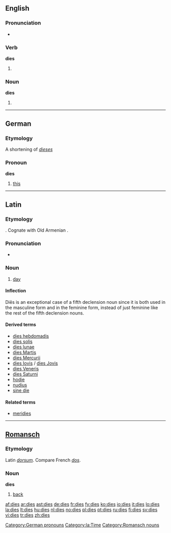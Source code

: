 ==English==

===Pronunciation===
* {{audio|en-us-dies.ogg|Audio (US)}}

===Verb===
'''dies'''

# {{third-person singular of|[[die]]}}

===Noun===
'''dies'''

# {{plural of|[[die]]}} {{italbrac|when used in the sense of a pattern}}

----

==German==

===Etymology===
A shortening of ''[[dieses]]''

===Pronoun===
'''dies'''

# [[this]]

[[Category:German pronouns]]

----

==Latin==

===Etymology===
{{proto|Indo-European|dyeu-|to shine|lang=la}}. Cognate with Old Armenian {{term|տիւ||daytime|sc=Armn|tr=tiw|lang=xcl}}.

===Pronunciation===
* {{IPA|/ˈdɪ.eːs/|lang=la}}

===Noun===
{{la-noun|diēs|diei|diēī|m and f|fifth}}

# [[day]]

====Inflection====
Diēs is an exceptional case of a fifth declension noun since it is both used in the masculine form and in the feminine form, instead of just feminine like the rest of the fifth declension nouns.<br/>
{{ladecl5vow}}
{{la-decl-5th-VOW|di}}

====Derived terms====
* [[dies hebdomadis]]
* [[dies solis]]
* [[dies lunae]]
* [[dies Martis]]
* [[dies Mercurii]]
* [[dies Iovis]] / [[dies Jovis]]
* [[dies Veneris]]
* [[dies Saturni]]
* [[hodie]]
* [[nudius]]
* [[sine die]]

====Related terms====
* [[meridies]]

[[Category:la:Time]]

----

==[[Romansch]]==

===Etymology===
Latin ''[[dorsum]]''. Compare French ''[[dos]]''.

===Noun===
'''dies''' {{m}}

# [[back]]

[[Category:Romansch nouns]]

[[af:dies]]
[[ar:dies]]
[[ast:dies]]
[[de:dies]]
[[fr:dies]]
[[fy:dies]]
[[ko:dies]]
[[io:dies]]
[[it:dies]]
[[lo:dies]]
[[la:dies]]
[[lt:dies]]
[[hu:dies]]
[[nl:dies]]
[[no:dies]]
[[pl:dies]]
[[pt:dies]]
[[ru:dies]]
[[fi:dies]]
[[sv:dies]]
[[vi:dies]]
[[tr:dies]]
[[zh:dies]]